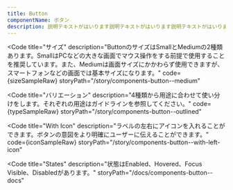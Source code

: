 ```yaml
---
title: Button
componentName: ボタン
description: 説明テキストがはいります説明テキストがはいります説明テキストがはいります説明テキストがはいります説明テキストがはいります説明テキストがはいります説明テキストがはいります説明テキストがはいります
---
```



<Code
  title="サイズ"
  description="ButtonのサイズはSmallとMediumの2種類あります。SmallはPCなどの大きな画面でマウス操作をする前提で使用することを推奨しています。また、Mediumは画面サイズにかかわらず使用できますが、スマートフォンなどの画面では基本サイズになります。"
  code={sizeSampleRaw}
  storyPath="/story/components-button--medium"
>
  <SizeSample client:load />
</Code>

<Code
  title="バリエーション"
  description="4種類から用途に合わせて使い分けをします。それぞれの用途はガイドラインを参照してください。"
  code={typeSampleRaw}
  storyPath="/story/components-button--outlined"
>
  <TypeSample client:load />
</Code>

<Code
  title="With Icon"
  description="ラベルの左右にアイコンを入れることができます。ボタンの意図をより明確にユーザーに伝えることができます。"
  code={iconSampleRaw}
  storyPath="/story/components-button--with-left-icon"
>
  <IconSample client:load />
</Code>

<Code
  title="States"
  description="状態はEnabled、Hovered、Focus Visible、Disabledがあります。"
  storyPath="/docs/components-button--docs"
>
  <StateSample client:load />
</Code>
